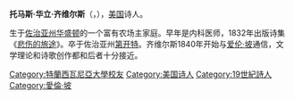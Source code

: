 {{Expand English|fa=yes}}
{{Infobox writer
| 姓名     = 托马斯·华立·齐维尔斯
| 圖像     = ThomasHolleyChivers.jpg
| 圖像說明 = 托马斯·华立·齐维尔斯
| 原文名稱 = Thomas Holley Chivers
| 出生     = {{birth date|1809|10|18|mf=y}}
| 出生地點 = 
| 逝世     = {{death date and age|1858|12|18|1809|10|18}}
| 逝世地點 = 
| 國籍     = {{美國}}
| 職業     = 诗人
| 母校     =[[特蘭西瓦尼亞大學|特蘭西瓦尼亞大學]]
}}
'''托马斯·华立·齐维尔斯'''（{{lang-en|Thomas Holley Chivers}}，{{bd|1809年|10月18日|1858年|12月18日}}），[[美国|美国]]诗人。

生于[[佐治亚州|佐治亚州]][[华盛顿|华盛顿]]的一个富有农场主家庭。早年是内科医师，1832年出版诗集《[[悲伤的旅途|悲伤的旅途]]》。卒于佐治亚州[[第开特|第开特]]。齐维尔斯1840年开始与[[爱伦·坡|爱伦·坡]]通信，文学理论和诗歌创作都和后者十分接近。

{{Authority control}}

{{DEFAULTSORT:Chivers, Thomas Holley}}
[[Category:特蘭西瓦尼亞大學校友|Category:特蘭西瓦尼亞大學校友]]
[[Category:美国诗人|Category:美国诗人]]
[[Category:19世紀詩人|Category:19世紀詩人]]
[[Category:愛倫·坡|Category:愛倫·坡]]

{{美國作家小作品}}